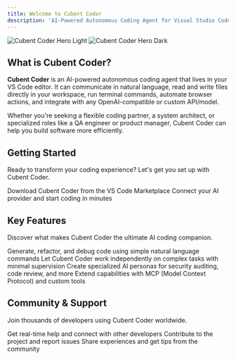```yaml
---
title: Welcome to Cubent Coder
description: 'AI-Powered Autonomous Coding Agent for Visual Studio Code'
---
```


<img
  className="block dark:hidden"
  src="/images/hero-light.svg"
  alt="Cubent Coder Hero Light"
/>
<img
  className="hidden dark:block"
  src="/images/hero-dark.svg"
  alt="Cubent Coder Hero Dark"
/>

## What is Cubent Coder?

**Cubent Coder** is an AI-powered autonomous coding agent that lives in your VS Code editor. It can communicate in natural language, read and write files directly in your workspace, run terminal commands, automate browser actions, and integrate with any OpenAI-compatible or custom API/model.

Whether you're seeking a flexible coding partner, a system architect, or specialized roles like a QA engineer or product manager, Cubent Coder can help you build software more efficiently.

## Getting Started

Ready to transform your coding experience? Let's get you set up with Cubent Coder.

<CardGroup cols={2}>
  <Card
    title="Install Extension"
    icon="download"
    href="https://marketplace.visualstudio.com/items?itemName=cubent.cubent"
  >
    Download Cubent Coder from the VS Code Marketplace
  </Card>
  <Card
    title="Quick Setup"
    icon="rocket"
    href="/installation"
  >
    Connect your AI provider and start coding in minutes
  </Card>
</CardGroup>

## Key Features

Discover what makes Cubent Coder the ultimate AI coding companion.

<CardGroup cols={2}>
  <Card
    title="Natural Language Coding"
    icon="comments"
    href="/features/chat-mode"
  >
    Generate, refactor, and debug code using simple natural language commands
  </Card>
  <Card
    title="Autonomous Agent"
    icon="robot"
    href="/features/agent-mode"
  >
    Let Cubent Coder work independently on complex tasks with minimal supervision
  </Card>
  <Card
    title="Custom Modes"
    icon="gear"
    href="/features/custom-modes"
  >
    Create specialized AI personas for security auditing, code review, and more
  </Card>
  <Card
    title="Smart Integration"
    icon="plug"
    href="/advanced/mcp-integration"
  >
    Extend capabilities with MCP (Model Context Protocol) and custom tools
  </Card>
</CardGroup>

## Community & Support

Join thousands of developers using Cubent Coder worldwide.

<CardGroup cols={3}>
  <Card
    title="Discord Community"
    icon="discord"
    href="https://discord.gg/cubent"
  >
    Get real-time help and connect with other developers
  </Card>
  <Card
    title="GitHub Repository"
    icon="github"
    href="https://github.com/LaxBloxBoy2/Cubent"
  >
    Contribute to the project and report issues
  </Card>
  <Card
    title="Reddit Community"
    icon="reddit"
    href="https://www.reddit.com/r/cubent/"
  >
    Share experiences and get tips from the community
  </Card>
</CardGroup>

